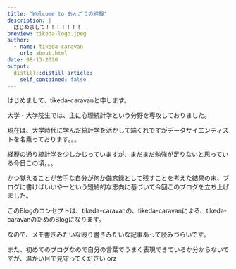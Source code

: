 ```yaml
---
title: "Welcome to あんごうの経験"
description: |
  はじめまして！！！！！！！
preview: tikeda-logo.jpeg
author:
  - name: tikeda-caravan
    url: about.html
date: 08-13-2020
output:
  distill::distill_article:
    self_contained: false
---
```


はじめまして、tikeda-caravanと申します。

大学・大学院生では、主に心理統計学という分野を専攻しておりました。

現在は、大学時代に学んだ統計学を活かして端くれですがデータサイエンティストを名乗っております。。。

経歴の通り統計学を少しかじっていますが、まだまだ勉強が足りないと思っている今日この頃。。。

かつ覚えることが苦手な自分が何か備忘録として残すことを考えた結果の末、ブログに書けばいいやーという短絡的な志向に基づいて今回このブログを立ち上げました。

このBlogのコンセプトは、tikeda-caravanの、tikeda-caravanによる、tikeda-caravanのためのBlogになります。

なので、メモ書きみたいな殴り書きみたいな記事あって読みづらいです。

また、初めてのブログなので自分の言葉でうまく表現できているか分からないですが、温かい目で見守ってください orz

